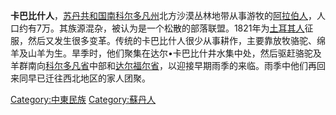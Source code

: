 {{multiple issues|
{{dead end|time=2015-04-23T07:22:31+00:00}}
{{expand|time=2015-04-23T07:22:31+00:00}}
{{orphan|time=2015-04-23T07:22:31+00:00}}
{{unreferenced|time=2015-04-23T07:22:31+00:00}}
}}
'''卡巴比什人'''，[[苏丹共和国|苏丹共和国]][[南科尔多凡州|南科尔多凡州]]北方沙漠丛林地带从事游牧的[[阿拉伯人|阿拉伯人]]，人口约有7万。其族源混杂，被认为是一个松散的部落联盟。1821年为[[土耳其人|土耳其人]]征服，然后又发生很多变革。传统的卡巴比什人很少从事耕作，主要靠放牧骆驼、绵羊及山羊为生。旱季时，他们聚集在达尔•卡巴比什井水集中处，然后驱赶骆驼及羊群南向[[科尔多凡省|科尔多凡省]]中部和[[达尔福尔省|达尔福尔省]]，以迎接早期雨季的来临。雨季中他们再回来同早已迁往西北地区的家人团聚。

[[Category:中東民族|Category:中東民族]]
[[Category:蘇丹人|Category:蘇丹人]]